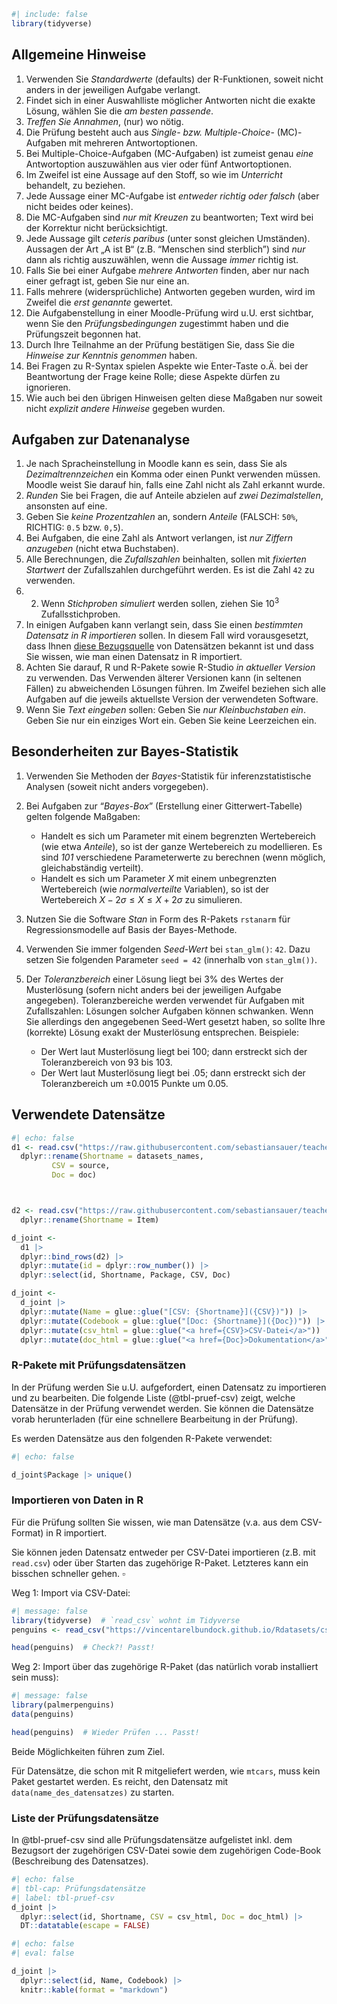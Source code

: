 
```r
#| include: false
library(tidyverse)
```




## Allgemeine Hinweise

1. Verwenden Sie *Standardwerte* (defaults) der R-Funktionen, soweit nicht anders in der jeweiligen Aufgabe verlangt.
2. Findet sich in einer Auswahlliste möglicher Antworten nicht die exakte Lösung, wählen Sie die *am besten passende*.
2.  *Treffen Sie Annahmen*, (nur) wo nötig. 
2.  Die Prüfung besteht auch aus *Single-  bzw. Multiple-Choice*- (MC)-Aufgaben mit mehreren Antwortoptionen.
2.  Bei Multiple-Choice-Aufgaben (MC-Aufgaben) ist zumeist genau *eine* Antwortoption auszuwählen aus vier oder fünf Antwortoptionen.
2.  Im Zweifel ist eine Aussage auf den Stoff, so wie im *Unterricht* behandelt, zu beziehen.
2.  Jede Aussage einer MC-Aufgabe ist *entweder richtig oder falsch* (aber nicht beides oder keines).
2.  Die MC-Aufgaben sind *nur mit Kreuzen* zu beantworten; Text wird bei der Korrektur nicht berücksichtigt.
2.  Jede Aussage gilt *ceteris paribus* (unter sonst gleichen Umständen). Aussagen der Art „A ist B“ (z.B. "Menschen sind sterblich") sind *nur* dann als richtig auszuwählen, wenn die Aussage *immer* richtig ist.
2.  Falls Sie bei einer Aufgabe *mehrere Antworten* finden, aber nur nach einer gefragt ist, geben Sie nur eine an. 
2.  Falls mehrere (widersprüchliche) Antworten gegeben wurden, wird im Zweifel die *erst genannte* gewertet.
2.  Die Aufgabenstellung in einer Moodle-Prüfung wird u.U. erst sichtbar, wenn Sie den *Prüfungsbedingungen* zugestimmt haben und die Prüfungszeit begonnen hat.
3. Durch Ihre Teilnahme an der Prüfung bestätigen Sie, dass Sie die *Hinweise zur Kenntnis genommen* haben.
2.  Bei Fragen zu R-Syntax spielen Aspekte wie Enter-Taste o.Ä. bei der Beantwortung der Frage keine Rolle; diese Aspekte dürfen zu ignorieren.
10. Wie auch bei den übrigen Hinweisen gelten diese Maßgaben nur soweit  nicht *explizit andere Hinweise* gegeben wurden.


## Aufgaben zur Datenanalyse


1.  Je nach Spracheinstellung in Moodle kann es sein, dass Sie als *Dezimaltrennzeichen* ein Komma oder einen Punkt verwenden müssen. Moodle weist Sie darauf hin, falls eine Zahl nicht als Zahl erkannt wurde.
2.  *Runden* Sie bei Fragen, die auf Anteile abzielen auf *zwei Dezimalstellen*, ansonsten auf eine.
2.  Geben Sie *keine Prozentzahlen* an, sondern *Anteile* (FALSCH: `50%`, RICHTIG: `0.5` bzw. `0,5`).
2.  Bei Aufgaben, die eine Zahl als Antwort verlangen, ist *nur Ziffern anzugeben* (nicht etwa Buchstaben).
2.  Alle Berechnungen, die *Zufallszahlen* beinhalten, sollen mit *fixierten Startwert* der Zufallszahlen durchgeführt werden. Es ist die Zahl `42` zu verwenden.
2.  2.  Wenn *Stichproben simuliert* werden sollen, ziehen Sie $10^3$ Zufallsstichproben.
2.  In einigen Aufgaben kann verlangt sein, dass Sie einen *bestimmten Datensatz in R importieren* sollen. In diesem Fall wird vorausgesetzt, dass Ihnen [diese Bezugsquelle](https://vincentarelbundock.github.io/Rdatasets/articles/data.html) von Datensätzen bekannt ist und dass Sie wissen, wie man einen Datensatz in R importiert.
2.  Achten Sie darauf, R und R-Pakete sowie R-Studio *in aktueller Version* zu verwenden. Das Verwenden älterer Versionen kann (in seltenen Fällen) zu abweichenden Lösungen führen. Im Zweifel beziehen sich alle Aufgaben auf die jeweils aktuellste Version der verwendeten Software.
2.  Wenn Sie *Text eingeben* sollen: Geben Sie *nur Kleinbuchstaben ein*. Geben Sie nur ein einziges Wort ein. Geben Sie keine Leerzeichen ein.




## Besonderheiten zur Bayes-Statistik


1.  Verwenden Sie Methoden der *Bayes*-Statistik für inferenzstatistische Analysen (soweit nicht anders vorgegeben).
2.  Bei Aufgaben zur "*Bayes-Box*" (Erstellung einer Gitterwert-Tabelle) gelten folgende Maßgaben:

    -  Handelt es sich um Parameter mit einem begrenzten Wertebereich (wie etwa *Anteile*), so ist der ganze Wertebereich zu modellieren. Es sind *101* verschiedene Parameterwerte zu berechnen (wenn möglich, gleichabständig verteilt).
    - Handelt es sich um Parameter $X$ mit einem unbegrenzten Wertebereich (wie *normalverteilte* Variablen), so ist der Wertebereich $X-2\sigma \le  X \le X+2\sigma$ zu simulieren.
    
3.  Nutzen Sie die Software *Stan* in Form des R-Pakets `rstanarm` für Regressionsmodelle auf Basis der Bayes-Methode.
4.  Verwenden Sie immer folgenden *Seed-Wert* bei `stan_glm()`: `42`. Dazu setzen Sie folgenden Parameter `seed = 42` (innerhalb von `stan_glm())`.
2.  Der *Toleranzbereich* einer Lösung liegt bei 3% des Wertes der Musterlösung (sofern nicht anders bei der jeweiligen Aufgabe angegeben). Toleranzbereiche werden verwendet für Aufgaben mit Zufallszahlen: Lösungen solcher Aufgaben können schwanken. Wenn Sie allerdings den angegebenen Seed-Wert gesetzt haben, so sollte Ihre (korrekte) Lösung exakt der Musterlösung entsprechen. Beispiele: 
    - Der Wert laut Musterlösung liegt bei 100; dann erstreckt sich der Toleranzbereich von 93 bis 103. 
    - Der Wert laut Musterlösung liegt bei .05; dann erstreckt sich der Toleranzbereich um ±0.0015 Punkte um 0.05.





## Verwendete Datensätze



```r
#| echo: false
d1 <- read.csv("https://raw.githubusercontent.com/sebastiansauer/teachertools/main/data/teaching_df.csv") |> 
  dplyr::rename(Shortname = datasets_names,
         CSV = source,
         Doc = doc)



d2 <- read.csv("https://raw.githubusercontent.com/sebastiansauer/teachertools/main/data/datasets-openintro.csv") |> 
  dplyr::rename(Shortname = Item)

d_joint <-
  d1 |>  
  dplyr::bind_rows(d2) |> 
  dplyr::mutate(id = dplyr::row_number()) |> 
  dplyr::select(id, Shortname, Package, CSV, Doc)

d_joint <-
  d_joint |> 
  dplyr::mutate(Name = glue::glue("[CSV: {Shortname}]({CSV})")) |> 
  dplyr::mutate(Codebook = glue::glue("[Doc: {Shortname}]({Doc})")) |> 
  dplyr::mutate(csv_html = glue::glue("<a href={CSV}>CSV-Datei</a>")) |> 
  dplyr::mutate(doc_html = glue::glue("<a href={Doc}>Dokumentation</a>"))
```


### R-Pakete mit Prüfungsdatensätzen

In der Prüfung werden Sie u.U. aufgefordert, einen Datensatz zu importieren und zu bearbeiten.
Die folgende Liste (@tbl-pruef-csv) zeigt, welche Datensätze in der Prüfung verwendet werden.
Sie können die Datensätze vorab herunterladen (für eine schnellere Bearbeitung in der Prüfung).

Es werden Datensätze aus den folgenden R-Pakete verwendet:

```r
#| echo: false

d_joint$Package |> unique()
```


### Importieren von Daten in R

Für die Prüfung sollten Sie wissen, wie man Datensätze (v.a. aus dem CSV-Format) in R importiert.

:::callout-note
Sie können jeden Datensatz entweder per CSV-Datei importieren (z.B. mit `read.csv`) oder über Starten das zugehörige R-Paket.
Letzteres kann ein bisschen schneller gehen. $\square$
:::


Weg 1: Import via CSV-Datei:

```r
#| message: false
library(tidyverse)  # `read_csv` wohnt im Tidyverse
penguins <- read_csv("https://vincentarelbundock.github.io/Rdatasets/csv/palmerpenguins/penguins.csv")

head(penguins)  # Check?! Passt!
```

Weg 2: Import über das zugehörige R-Paket (das natürlich vorab installiert sein muss):

```r
#| message: false
library(palmerpenguins)
data(penguins)

head(penguins)  # Wieder Prüfen ... Passt!
```
Beide Möglichkeiten führen zum Ziel.


Für Datensätze, die schon mit R mitgeliefert werden, wie `mtcars`, 
muss kein Paket gestartet werden.
Es reicht, den Datensatz mit `data(name_des_datensatzes)` zu starten. 


### Liste der Prüfungsdatensätze

In @tbl-pruef-csv sind alle Prüfungsdatensätze aufgelistet inkl. dem Bezugsort der zugehörigen CSV-Datei sowie dem zugehörigen Code-Book (Beschreibung des Datensatzes).


```r
#| echo: false
#| tbl-cap: Prüfungsdatensätze
#| label: tbl-pruef-csv
d_joint |> 
  dplyr::select(id, Shortname, CSV = csv_html, Doc = doc_html) |> 
  DT::datatable(escape = FALSE)
```



```r
#| echo: false
#| eval: false

d_joint |> 
  dplyr::select(id, Name, Codebook) |> 
  knitr::kable(format = "markdown") 
```



